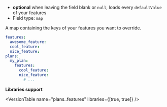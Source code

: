 
- **optional** when leaving the field blank or `null`, loads every `defaultValue` of your features
- Field type: `map`

A map containing the keys of your features you want to override.

```yaml
features:
  awesome_feature:
  cool_feature:
  nice_feature:
plans:
  my_plan:
    features:
      cool_feature:
      nice_feature:
        # ...
```

**Libraries support**

<VersionTable name="plans.<name>.features" libraries={[true, true]} />
